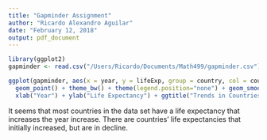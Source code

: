```yaml
---
title: "Gapminder Assignment"
author: "Ricardo Alexandro Aguilar"
date: "February 12, 2018"
output: pdf_document
---
```

  
```r
library(ggplot2)
gapminder <- read.csv("/Users/Ricardo/Documents/Math499/gapminder.csv")
```
  
```r
ggplot(gapminder, aes(x = year, y = lifeExp, group = country, col = country)) +
  geom_point() + theme_bw() + theme(legend.position="none") + geom_smooth(se = FALSE) +
  xlab("Year") + ylab("Life Expectancy") + ggtitle("Trends in Countries' Life Expectancy")
```
  
It seems that most countries in the data set have a life expectancy that increases the year increase. There are countries' life expectancies that initially increased, but are in decline. 
  
